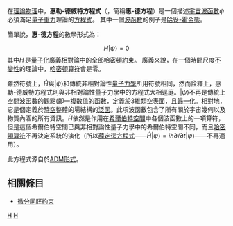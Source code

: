 {{unreferenced|time=2015-04-29T21:35:27+00:00}}
{{NoteTA
|G1=Physics
}}
在[[理論物理|理論物理]]中，'''惠勒-德威特方程式'''（{{lang-en|Wheeler-DeWitt equation}}，簡稱'''惠-德方程'''）是一個描述[[宇宙|宇宙]][[波函數|波函數]]<math>\psi\,</math>必須滿足[[量子重力|量子重力]]理論的[[方程式|方程式]]。 其中一個[[波函數|波函數]]的例子是[[哈妥-霍金態|哈妥-霍金態]]。

簡單說，'''惠-德方程'''的數學形式為：
:<math>H |\psi\rangle = 0</math>
其中<math>H\,</math>是[[量子化|量子化]][[廣義相對論|廣義相對論]]中的全部[[哈密頓約束|哈密頓約束]]。
廣義來說，在一個時間尺度[[不變性|不變性]]的理論中，[[哈密頓算符|哈密頓算符]]會是零。

雖然符號上，<math>\hat{H}</math>與<math>|\psi\rangle</math>和傳統非相對論性[[量子力學|量子力學]]所用符號相同，然而詮釋上，惠勒-德威特方程式則與非相對論性量子力學中的方程式大相逕庭。<math>|\psi\rangle</math>不再是傳統上空間[[波函數|波函數]]的觀點(即一[[复数_(数学)|複數]]值的函數，定義於3維類空表面，且[[歸一化|歸一化]]。相對地，它是個定義於[[時空|時空]]整體的場結構的[[泛函|泛函]]。此項波函數包含了所有關於宇宙幾何以及物質內涵的所有資訊。<math>\hat{H}</math>依然是作用在[[希爾伯特空間|希爾伯特空間]]中各個波函數上的一項算符，但是這個希爾伯特空間已與非相對論性量子力學中的希爾伯特空間不同，而且[[哈密頓算符|哈密頓算符]]不再決定系統的演化（所以[[薛定谔方程式|薛定谔方程式]]——<math>\hat{H} |\psi\rangle = i \hbar \partial / \partial t |\psi\rangle </math>——不再適用）。

此方程式源自於[[ADM形式|ADM形式]]。

== 相關條目 ==
* [[微分同胚約束|微分同胚約束]]

{{重力理論}}
{{Quantum gravity}}
{{量子场论}}
{{Physics-stub}}

[[Category:量子重力|H]]
[[Category:方程|H]]